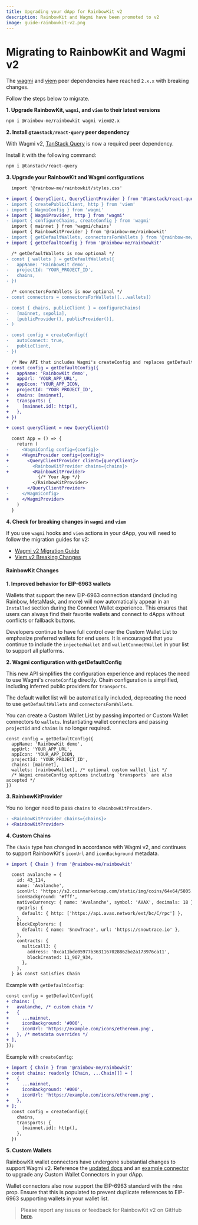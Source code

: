 ```yaml
---
title: Upgrading your dApp for RainbowKit v2
description: RainbowKit and Wagmi have been promoted to v2
image: guide-rainbowkit-v2.png
---
```


# Migrating to RainbowKit and Wagmi v2

The [wagmi](https://wagmi.sh) and [viem](https://viem.sh) peer dependencies have reached `2.x.x` with breaking changes.

Follow the steps below to migrate.

**1. Upgrade RainbowKit, `wagmi`, and `viem` to their latest versions**

```bash
npm i @rainbow-me/rainbowkit wagmi viem@2.x
```

**2. Install `@tanstack/react-query` peer dependency**

With Wagmi v2, [TanStack Query](https://tanstack.com/query/v5/docs/react/overview) is now a required peer dependency.

Install it with the following command:

```bash
npm i @tanstack/react-query
```

**3. Upgrade your RainbowKit and Wagmi configurations**

```diff
  import '@rainbow-me/rainbowkit/styles.css'

+ import { QueryClient, QueryClientProvider } from '@tanstack/react-query'
- import { createPublicClient, http } from 'viem'
- import { WagmiConfig } from 'wagmi'
+ import { WagmiProvider, http } from 'wagmi'
- import { configureChains, createConfig } from 'wagmi'
  import { mainnet } from 'wagmi/chains'
  import { RainbowKitProvider } from '@rainbow-me/rainbowkit'
- import { getDefaultWallets, connectorsForWallets } from '@rainbow-me/rainbowkit'
+ import { getDefaultConfig } from '@rainbow-me/rainbowkit'

  /* getDefaultWallets is now optional */
- const { wallets } = getDefaultWallets({
-   appName: 'RainbowKit demo',
-   projectId: 'YOUR_PROJECT_ID',
-   chains,
- })

  /* connectorsForWallets is now optional */
- const connectors = connectorsForWallets([...wallets])

- const { chains, publicClient } = configureChains( 
-   [mainnet, sepolia], 
-   [publicProvider(), publicProvider()],
- )

- const config = createConfig({
-   autoConnect: true,
-   publicClient,
- })

  /* New API that includes Wagmi's createConfig and replaces getDefaultWallets and connectorsForWallets */
+ const config = getDefaultConfig({
+   appName: 'RainbowKit demo',
+   appUrl: 'YOUR_APP_URL',
+   appIcon: 'YOUR_APP_ICON,
+   projectId: 'YOUR_PROJECT_ID',
+   chains: [mainnet],
+   transports: {
+     [mainnet.id]: http(),
+   },
+ })

+ const queryClient = new QueryClient()

  const App = () => {
    return (
-     <WagmiConfig config={config}>
+     <WagmiProvider config={config}>
+       <QueryClientProvider client={queryClient}>
-         <RainbowKitProvider chains={chains}>
+         <RainbowKitProvider>
            {/* Your App */}
          </RainbowKitProvider>
+       </QueryClientProvider>
-     </WagmiConfig>
+     </WagmiProvider>
    )
  }
```

**4. Check for breaking changes in `wagmi` and `viem`**

If you use `wagmi` hooks and `viem` actions in your dApp, you will need to follow the migration guides for v2:

- [Wagmi v2 Migration Guide](https://wagmi.sh/react/guides/migrate-from-v1-to-v2)
- [Viem v2 Breaking Changes](https://viem.sh/docs/migration-guide.html#_2-x-x-breaking-changes)

#### RainbowKit Changes

**1. Improved behavior for EIP-6963 wallets**

Wallets that support the new EIP-6963 connection standard (including Rainbow, MetaMask, and more) will now automatically appear in an `Installed` section during the Connect Wallet experience. This ensures that users can always find their favorite wallets and connect to dApps without conflicts or fallback buttons.

Developers continue to have full control over the Custom Wallet List to emphasize preferred wallets for end users. It is encouraged that you continue to include the `injectedWallet` and `walletConnectWallet` in your list to support all platforms.

**2. Wagmi configuration with getDefaultConfig**

This new API simplifies the configuration experience and replaces the need to use Wagmi's `createConfig` directly. Chain configuration is simplified, including inferred public providers for `transports`.

The default wallet list will be automatically included, deprecating the need to use `getDefaultWallets` and `connectorsForWallets`.

You can create a Custom Wallet List by passing imported or Custom Wallet connectors to `wallets`. Instantiating wallet connectors and passing `projectId` and `chains` is no longer required.

```
const config = getDefaultConfig({
  appName: 'RainbowKit demo',
  appUrl: 'YOUR_APP_URL',
  appIcon: 'YOUR_APP_ICON,
  projectId: 'YOUR_PROJECT_ID',
  chains: [mainnet],
  wallets: [rainbowWallet], /* optional custom wallet list */
  /* Wagmi createConfig options including `transports` are also accepted */
})
```

**3. RainbowKitProvider**

You no longer need to pass `chains` to `<RainbowKitProvider>`.

```diff
- <RainbowKitProvider chains={chains}>
+ <RainbowKitProvider>
```

**4. Custom Chains**

The `Chain` type has changed in accordance with Wagmi v2, and continues to support RainbowKit's `iconUrl` and `iconBackground` metadata.

```diff
+ import { Chain } from '@rainbow-me/rainbowkit'

  const avalanche = {
    id: 43_114,
    name: 'Avalanche',
    iconUrl: 'https://s2.coinmarketcap.com/static/img/coins/64x64/5805.png',
    iconBackground: '#fff',
    nativeCurrency: { name: 'Avalanche', symbol: 'AVAX', decimals: 18 },
    rpcUrls: {
      default: { http: ['https://api.avax.network/ext/bc/C/rpc'] },
    },
    blockExplorers: {
      default: { name: 'SnowTrace', url: 'https://snowtrace.io' },
    },
    contracts: {
      multicall3: {
        address: '0xca11bde05977b3631167028862be2a173976ca11',
        blockCreated: 11_907_934,
      },
    },
  } as const satisfies Chain
```

Example with `getDefaultConfig`:

```diff
const config = getDefaultConfig({
+ chains: [
+   avalanche, /* custom chain */
+   {
+     ...mainnet,
+     iconBackground: '#000',
+     iconUrl: 'https://example.com/icons/ethereum.png',
+   }, /* metadata overrides */
+ ],
});
```

Example with `createConfig`:

```diff
+ import { Chain } from '@rainbow-me/rainbowkit'
+ const chains: readonly [Chain, ...Chain[]] = [
+   {
+     ...mainnet,
+     iconBackground: '#000',
+     iconUrl: 'https://example.com/icons/ethereum.png',
+   },
+ ];
  const config = createConfig({
    chains,
    transports: {
      [mainnet.id]: http(),
    },
  })
```

**5. Custom Wallets**

RainbowKit wallet connectors have undergone substantial changes to support Wagmi v2. Reference the [updated docs](https://www.rainbowkit.com/docs/custom-wallets) and an [example connector](packages/rainbowkit/src/wallets/walletConnectors/rainbowWallet/rainbowWallet.ts) to upgrade any Custom Wallet Connectors in your dApp.

Wallet connectors also now support the EIP-6963 standard with the `rdns` prop. Ensure that this is populated to prevent duplicate references to EIP-6963 supporting wallets in your wallet list.

> Please report any issues or feedback for RainbowKit v2 on GitHub [here](https://github.com/rainbow-me/rainbowkit/issues/new/choose).
